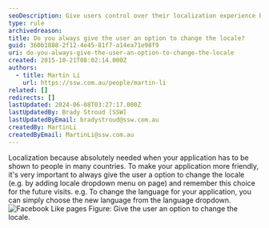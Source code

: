 ```yaml
---
seoDescription: Give users control over their localization experience by offering a locale option that remembers their choice for future visits.
type: rule
archivedreason:
title: Do you always give the user an option to change the locale?
guid: 360b1888-2f12-4e45-81f7-a14ea71e98f9
uri: do-you-always-give-the-user-an-option-to-change-the-locale
created: 2015-10-21T08:02:14.000Z
authors:
  - title: Martin Li
    url: https://ssw.com.au/people/martin-li
related: []
redirects: []
lastUpdated: 2024-06-08T03:27:17.000Z
lastUpdatedBy: Brady Stroud [SSW]
lastUpdatedByEmail: bradystroud@ssw.com.au
createdBy: MartinLi
createdByEmail: MartinLi@ssw.com.au
---
```


Localization because absolutely needed when your application has to be shown to people in many countries. To make your application more friendly, it's very important to always give the user a option to change the locale (e.g. by adding locale dropdown menu on page) and remember this choice for the future visits. e.g. To change the language for your application, you can simply choose the new language from the language dropdown.
![Facebook Like pages](/uploads/rules/do-you-always-give-the-user-an-option-to-change-the-locale/LinkAuditor.jpg) Figure: Give the user an option to change the locale.
